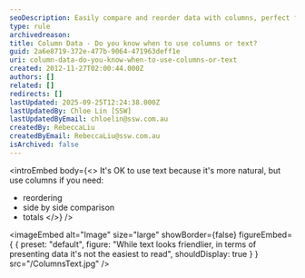 ```yaml
---
seoDescription: Easily compare and reorder data with columns, perfect for side-by-side comparisons and calculating totals.
type: rule
archivedreason:
title: Column Data - Do you know when to use columns or text?
guid: 2a6e8719-372e-477b-9064-471963deff1e
uri: column-data-do-you-know-when-to-use-columns-or-text
created: 2012-11-27T02:00:44.000Z
authors: []
related: []
redirects: []
lastUpdated: 2025-09-25T12:24:38.000Z
lastUpdatedBy: Chloe Lin [SSW]
lastUpdatedByEmail: chloelin@ssw.com.au
createdBy: RebeccaLiu
createdByEmail: RebeccaLiu@ssw.com.au
isArchived: false
---
```


<introEmbed
  body={<>
It's OK to use text because it's more natural, but use columns if you need:

* reordering
* side by side comparison
* totals
  </>}
/>

<imageEmbed
  alt="Image"
  size="large"
  showBorder={false}
  figureEmbed={ {
    preset: "default",
    figure: "While text looks friendlier, in terms of presenting data it's not the easiest to read",
    shouldDisplay: true
  } }
  src="/ColumnsText.jpg"
/>
